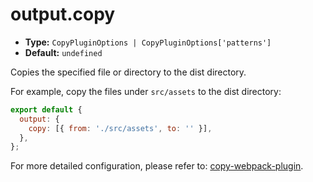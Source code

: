 # output.copy

- **Type:** `CopyPluginOptions | CopyPluginOptions['patterns']`
- **Default:** `undefined`

Copies the specified file or directory to the dist directory.

For example, copy the files under `src/assets` to the dist directory:

```js
export default {
  output: {
    copy: [{ from: './src/assets', to: '' }],
  },
};
```

For more detailed configuration, please refer to: [copy-webpack-plugin](https://github.com/webpack-contrib/copy-webpack-plugin).
